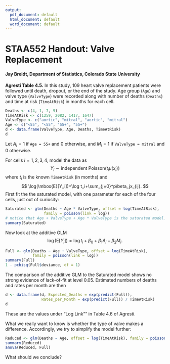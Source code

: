 ---
output:
  pdf_document: default
  html_document: default
  word_document: default
---
STAA552 Handout: Valve Replacement
========================================================
#### Jay Breidt, Department of Statistics, Colorado State University

**Agresti Table 4.5.**
In this study, 109 heart valve replacement patients were followed until death, dropout, or the end of the study. Age group (`Age`) and valve type (`ValveType`) were recorded along with number of deaths (`Deaths`) and time at risk (`TimeAtRisk`) in months for each cell.
```{r}
Deaths <- c(4, 1, 7, 9)
TimeAtRisk <- c(1259, 2082, 1417, 1647)
ValveType <- c("aortic", "mitral", "aortic", "mitral")
Age <- c("<55", "<55", "55+", "55+")
d <- data.frame(ValveType, Age, Deaths, TimeAtRisk)
d
```
Let $A_i = 1$ if `Age = 55+` and 0 otherwise, and $M_i = 1$ if `ValveType =
mitral` and 0 otherwise. 

For cells $i = 1,2,3,4$, model the data as
$$
Y_i\sim\mbox{independent Poisson}(t_i\mu(x_i))
$$
where $t_i$ is the known `TimeAtRisk` (in months) and
$$
\log(\mbox{E}[Y_i])=\log t_i+\sum_{j=0}^p\beta_jx_{ij}.
$$
First fit the  the saturated model, with one parameter for each of the four
cells, just out of curiosity:
```{r}
Saturated <- glm(Deaths ~ Age * ValveType, offset = log(TimeAtRisk), 
                 family = poisson(link = log))
# notice that Age + ValveType + Age * ValveType is the saturated model.
summary(Saturated)
```
Now look at the additive GLM
$$
\log(\mbox{E}[Y_i ]) = \log t_i +\beta_0 + \beta_1A_i + \beta_2 M_i.
$$
```{r}
Full <- glm(Deaths ~ Age + ValveType, offset = log(TimeAtRisk), 
            family = poisson(link = log))
summary(Full)
1 - pchisq(Full$deviance, df = 1)
```
The comparison of the additive GLM to the Saturated model shows no strong
evidence of lack-of-fit at level 0.05. Estimated numbers of deaths and rates
per month are then
```{r}
d <- data.frame(d, Expected_Deaths = exp(predict(Full)), 
                Rates_per_Month = exp(predict(Full)) / TimeAtRisk)
d
```
These are the values under "Log Link"" in Table 4.6 of Agresti.

What we really want to know is whether the type of valve makes a difference.  Accordingly, we try to simplify the model further:
```{r}
Reduced <- glm(Deaths ~ Age, offset = log(TimeAtRisk), family = poisson(link = log))
summary(Reduced)
anova(Reduced, Full)
```
What should we conclude?

